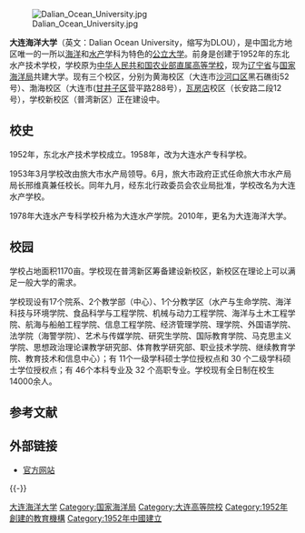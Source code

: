 [[File:Dalian_Ocean_University.jpg|right]]

'''大连海洋大学'''（英文：Dalian Ocean University，缩写为DLOU），是中国北方地区唯一的一所以[[海洋|海洋]]和[[水产|水产]]学科为特色的[[公立大学|公立大学]]。前身是创建于1952年的东北水产技术学校，学校原为[[中华人民共和国农业部|中华人民共和国农业部]][[中央部属高校|直属高等学校]]，现为[[辽宁省|辽宁省]]与[[国家海洋局|国家海洋局]]共建大学。现有三个校区，分别为黄海校区（大连市[[沙河口区|沙河口区]]黑石礁街52号）、渤海校区（大连市([[甘井子区|甘井子区]]营平路288号），[[瓦房店|瓦房店]]校区（长安路二段12号），学校新校区（普湾新区）正在建设中。

== 校史 ==
1952年，东北水产技术学校成立。1958年，改为大连水产专科学校。

1953年3月学校改由旅大市水产局领导。6月，旅大市政府正式任命旅大市水产局局长邢维真兼任校长。同年九月，经东北行政委员会农业局批准，学校改名为大连水产学校。

1978年大连水产专科学校升格为大连水产学院。2010年，更名为大连海洋大学。

== 校园 ==
学校占地面积1170亩。学校现在普湾新区筹备建设新校区，新校区在理论上可以满足一般大学的需求。

学校现设有17个院系、2个教学部（中心）、1个分教学区（水产与生命学院、海洋科技与环境学院、食品科学与工程学院、机械与动力工程学院、海洋与土木工程学院、航海与船舶工程学院、信息工程学院、经济管理学院、理学院、外国语学院、法学院（海警学院）、艺术与传媒学院、研究生学院、国际教育学院、马克思主义学院、思想政治理论课教学研究部、体育教学研究部、职业技术学院、继续教育学院、教育技术和信息中心）；有 11个一级学科硕士学位授权点和 30 个二级学科硕士学位授权点；有 46个本科专业及 32 个高职专业。学校现有全日制在校生14000余人。

== 参考文献 ==
{{Reflist}}

== 外部链接 ==
* [http://www.dlou.edu.cn/ 官方网站] {{Wayback|url=http://www.dlou.edu.cn/ |date=20201225135924 }}

{{-}}
{{中华人民共和国省部共建制高等院校}}
{{辽宁高等院校}}

[[Category:大连海洋大学|]]
[[Category:国家海洋局|Category:国家海洋局]]
[[Category:大连高等院校|Category:大连高等院校]]
[[Category:1952年創建的教育機構|Category:1952年創建的教育機構]]
[[Category:1952年中國建立|Category:1952年中國建立]]